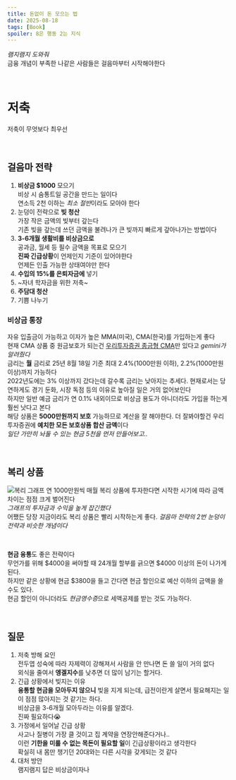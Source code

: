 ```yaml
---
title: 돈없이 돈 모으는 법
date: 2025-08-18
tags: [Book]
spoiler: 8은 행동 2는 지식
---
```


*램지램지 도와줘*  
금융 개념이 부족한 나같은 사람들은 걸음마부터 시작해야한다  

&nbsp;

# 저축
저축이 무엇보다 최우선  

&nbsp;

## 걸음마 전략
1. **비상금 $1000** 모으기  
비상 시 숨통트일 공간을 만드는 일이다  
연소득 2천 이하는 *최소 절반*이라도 모아야 한다  
2. 눈덩이 전략으로 **빚 청산**  
가장 작은 금액의 빚부터 갚는다  
기존 빚을 갚는데 쓰던 금액을 불려나가 큰 빚까지 빠르게 갚아나가는 방법이다  
3. **3-6개월 생활비를 비상금으로**  
공과금, 월세 등 필수 금액을 목표로 모으기  
**진짜 긴급상황**이 언제인지 기준이 있어야한다  
언제든 인출 가능한 상태여야만 한다  
4. **수입의 15%를 은퇴자금에** 넣기
5. ~자녀 학자금을 위한 저축~  
6. **주담대 청산**  
7. 기쁨 나누기

### 비상금 통장
자유 입출금이 가능하고 이자가 높은 MMA(미국), CMA(한국)를 가입하는게 좋다  
현재 CMA 상품 중 원금보호가 되는건 [우리투자증권 종금형 CMA](https://securities.wooriib.com/HPKOFngoAction.do?method=hpwoncmanoteinf&BOARD_ID=38)만 있다고 _gemini가 알려줬다_  
금리는 **월** 금리로 25년 8월 18일 기준 최대 2.4%(1000만원 이하), 2.2%(1000만원 이상)까지 가능하다  
2022년도에는 3% 이상까지 갔다는데 갈수록 금리는 낮아지는 추세다. 현재로서는 당연하게도 경기 둔화, 시장 독점 등의 이유로 높아질 일은 거의 없어보인다  
하지만 일반 예금 금리가 연 0.1% 내외이므로 비상금 용도가 아니더라도 가입을 하는게 훨씬 낫다고 본다  
해당 상품은 **5000만원까지 보호** 가능하므로 계산을 잘 해야한다. 더 잘봐야할건 우리투자증권에 **예치한 모든 보호상품 합산 금액**이다  
_일단 가만히 놔둘 수 있는 현금 5천을 먼저 만들어보고.._  

&nbsp;

## 복리 상품
![복리 그래프](/image/post/complete-guide-to-money/graph.jpg)
연 1000만원씩 매월 복리 상품에 투자한다면 시작한 시기에 따라 금액 차이는 점점 크게 벌어진다  
_그래프의 투자금과 수익을 높게 잡긴했다_  
어쨌든 당장 지금이라도 복리 상품은 빨리 시작하는게 좋다. *걸음마 전략의 2번 눈덩이 전략과 비슷한 개념이다* 

&nbsp;


**현금 융통**도 좋은 전략이다  
무언가를 위해 $4000을 써야할 때 24개월 할부를 긁으면 $4000 이상의 돈이 나가게 된다.  
하지만 같은 상황에 현금 $3800을 들고 간다면 현금 할인으로 예산 이하의 금액을 쓸 수도 있다.  
현금 할인이 아니더라도 *현금영수증*으로 세액공제를 받는 것도 가능하다.

&nbsp;

## 질문
1. 저축 방해 요인  
전두엽 성숙에 따라 자제력이 강해져서 사람을 안 만나면 돈 쓸 일이 거의 없다  
외식을 줄여서 **엥겔지수**를 낮추면 더 많이 남기는 할거다.
1. 긴급 상황에서 빚지는 이유  
**융통할 현금을 모아두지 않으니** 빚을 지게 되는데, 급전이란게 살면서 필요해지는 일이 점점 많아지는 것 같기는 하다.  
비상금을 3-6개월 모아두라는 이유를 알겠다.  
진짜 필요하다😭
1. 가정에서 일어날 긴급 상황  
사고나 질병이 가장 클 것이고 집 계약을 연장안해준다거나..  
이런 **기한을 미룰 수 없는 목돈이 필요할 일**이 긴급상황이라고 생각한다  
확실히 내 몸만 챙기던 20대와는 다른 시각을 갖게되는 것 같다  
1. 대처 방안  
램지램지 답은 비상금이자나